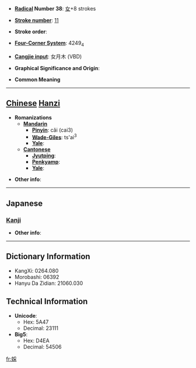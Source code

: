 * '''[[Wiktionary:Chinese radical index| Radical]] Number 38''': [[Wiktionary:Chinese radical index 女|女]]+8 strokes

* '''[[Wiktionary:Chinese total strokes index|Stroke number]]''': [[Wiktionary:Chinese total strokes index 11|11]]

* '''Stroke order''': 

* '''[[Wiktionary:Chinese four corner index|Four-Corner System]]''': 4249<sub>4</sub>

* '''[[Wiktionary:Chinese Cangjie index|Cangjie input]]''': 女月木 (VBD)

* '''Graphical Significance and Origin''': 

* '''Common Meaning'''

----

== [[Chinese]] [[Hanzi]] ==

* '''Romanizations'''
** '''[[Mandarin]]'''
*** '''[[Pinyin]]''': cǎi (cai3)
*** '''[[Wade-Giles]]''': ts'ai<sup>3</sup>
*** '''[[Yale]]''': 
** '''[[Cantonese]]'''
*** '''[[Jyutping]]''':
*** '''[[Penkyamp]]''': 
*** '''[[Yale]]''': 

* '''Other info''': 

----

==Japanese==
===[[Kanji]]===
{{kanji|on readings=[[さい]] (sai)|kun readings=[[うねめ]] (uneme)}}

* '''Other info''':  

----

== Dictionary Information ==

* KangXi: 0264.080
* Morobashi: 06392
* Hanyu Da Zidian: 21060.030

== Technical Information ==

* '''Unicode''':
** Hex: 5A47
** Decimal: 23111
* '''Big5''':
** Hex: D4EA
** Decimal: 54506

[[fr:婇]]
